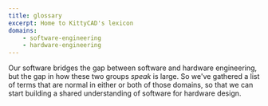 ```yaml
---
title: glossary
excerpt: Home to KittyCAD's lexicon
domains:
    - software-engineering
    - hardware-engineering
---
```


Our software bridges the gap between software and hardware engineering, but the gap in how these two groups _speak_ is large. So we've gathered a list of terms that are normal in either or both of those domains, so that we can start building a shared understanding of software for hardware design.
